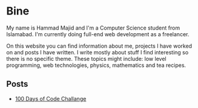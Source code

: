 # Bine

My name is Hammad Majid and I&apos;m a Computer Science student from
Islamabad. I&apos;m currently doing full-end web development as a
freelancer.

On this website you can find information about me, projects I have
worked on and posts I have written. I write mostly about stuff I find
interesting so there is no specific theme. These topics might include:
low level programming, web technologies, physics, mathematics and tea
recipes.

## Posts

- [100 Days of Code Challange](/post/100-days-of-code)
